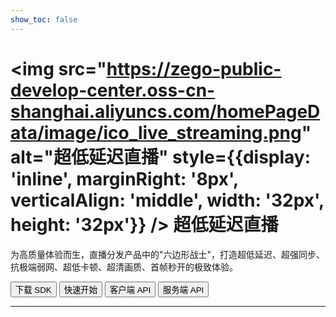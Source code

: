 ```yaml
---
show_toc: false
---
```


# <img src="https://zego-public-develop-center.oss-cn-shanghai.aliyuncs.com/homePageData/image/ico_live_streaming.png" alt="超低延迟直播" style={{display: 'inline', marginRight: '8px', verticalAlign: 'middle', width: '32px', height: '32px'}} /> 超低延迟直播

为高质量体验而生，直播分发产品中的"六边形战士"，打造超低延迟、超强同步、抗极端弱网、超低卡顿、超清画质、首帧秒开的极致体验。

<Button primary-color="NavyBlue" target="_blank" href="./../client-sdk/download-sdk.mdx">下载 SDK</Button>
<Button primary-color="NavyBlue" target="_blank" href="./../quick-start/implementing-live-streaming.mdx">快速开始</Button>
<Button primary-color="NavyBlue" target="_blank" href="/live-streaming-api/overview">客户端 API</Button>
<Button primary-color="NavyBlue" target="_blank" href="/live-streaming-server/api-reference/overview">服务端 API</Button>

---

<Steps titleSite="h3">
  <Step title="产品介绍" icon="https://doc-media.zego.im/sdk-doc/Pics/Express/overview_catalog/icon_documentation_jianjie.png">
    <FeatureList
      features={        [
                {
                        "title": "概述",
                        "link": "/live-streaming-windows/introduction/overview"
                },
                {
                        "title": "产品功能",
                        "link": "/live-streaming-windows/introduction/product-feature-list"
                },
                {
                        "title": "基本概念",
                        "link": "/live-streaming-windows/introduction/basic-concept"
                },
                {
                        "title": "产品优势",
                        "link": "/live-streaming-windows/introduction/product-advantages"
                },
                {
                        "title": "应用场景",
                        "link": "/live-streaming-windows/introduction/application-scenarios"
                },
                {
                        "title": "限制说明",
                        "link": "/live-streaming-windows/introduction/restriction"
                }
        ]}
    />
  </Step>
  <Step title="快速开始" icon="https://doc-media.zego.im/sdk-doc/Pics/Express/overview_catalog/icon_documentation_kuaisukaishi.png">
    <FeatureList
      features={        [
                {
                        "title": "跑通示例源码",
                        "link": "/live-streaming-windows/quick-start/run-example-code"
                },
                {
                        "title": "集成 SDK",
                        "link": "/live-streaming-windows/quick-start/integrating-sdk"
                },
                {
                        "title": "快速实现超低延迟直播",
                        "link": "/live-streaming-windows/quick-start/implementing-live-streaming"
                },
                {
                        "title": "场景化音视频配置",
                        "link": "/live-streaming-windows/quick-start/scenario-based-audio-video-configuration"
                }
        ]}
    />
  </Step>
  <Step title="直播能力" icon="https://doc-media.zego.im/sdk-doc/Pics/Express/overview_catalog/icon_documentation_zhibo.png">
    <FeatureList
      type="基础"
      features={        [
                {
                        "title": "混流",
                        "link": "/live-streaming-windows/live-streaming/stream-mixing"
                }
        ]}
    />
    <br/>
    <FeatureList
      type="进阶"
      features={        [
                {
                        "title": "单流转码",
                        "link": "/live-streaming-windows/live-streaming/single-stream-transcoding"
                },
                {
                        "title": "RTMP 推流到 ZEGO 服务器",
                        "link": "/live-streaming-windows/live-streaming/obs-push"
                }
        ]}
    />
  </Step>
  <Step title="通信能力" icon="https://doc-media.zego.im/sdk-doc/Pics/Express/overview_catalog/icon_documentation_tongxun.png">
    <FeatureList
      type="基础"
      features={        [
                {
                        "title": "使用 Token 鉴权",
                        "link": "/live-streaming-windows/communication/use-token-authentication"
                },
                {
                        "title": "通话质量监测",
                        "link": "/live-streaming-windows/communication/monitor-stream-quality"
                },
                {
                        "title": "网络测速",
                        "link": "/live-streaming-windows/communication/testing-network"
                },
                {
                        "title": "设备检测",
                        "link": "/live-streaming-windows/communication/pre-call-detection"
                }
        ]}
    />
    <br/>
    <FeatureList
      type="进阶"
      features={        [
                {
                        "title": "多源采集",
                        "link": "/live-streaming-windows/communication/multi-source-capture"
                },
                {
                        "title": "同时推多路流",
                        "link": "/live-streaming-windows/communication/push-multiple-streams"
                },
                {
                        "title": "媒体补充增强信息（SEI）",
                        "link": "/live-streaming-windows/communication/sei"
                },
                {
                        "title": "云代理",
                        "link": "/live-streaming-windows/communication/cloud-proxy"
                },
                {
                        "title": "音视频流加密",
                        "link": "/live-streaming-windows/communication/encrypt-streams"
                },
                {
                        "title": "游戏语音",
                        "link": "/live-streaming-windows/communication/range-audio"
                }
        ]}
    />
  </Step>
  <Step title="房间能力" icon="https://doc-media.zego.im/sdk-doc/Pics/Express/overview_catalog/icon_documentation_fangjian.png">
    <FeatureList
      type="基础"
      features={        [
                {
                        "title": "房间连接状态说明",
                        "link": "/live-streaming-windows/room/room-connection-status"
                },
                {
                        "title": "实时消息与信令",
                        "link": "/live-streaming-windows/room/messaging-and-signaling"
                }
        ]}
    />
    <br/>
    <FeatureList
      type="进阶"
      features={        [
                {
                        "title": "登录多房间",
                        "link": "/live-streaming-windows/room/multi-room-login"
                }
        ]}
    />
  </Step>
  <Step title="音频能力" icon="https://doc-media.zego.im/sdk-doc/Pics/Express/overview_catalog/icon_documentation_yinpin.png">
    <FeatureList
      type="基础"
      features={        [
                {
                        "title": "音频频谱与音量变化",
                        "link": "/live-streaming-windows/audio/sound-level-spectrum"
                },
                {
                        "title": "耳返与声道设置",
                        "link": "/live-streaming-windows/audio/headphone-monitor"
                },
                {
                        "title": "音频 3A 处理",
                        "link": "/live-streaming-windows/audio/audio-3a-processing"
                },
                {
                        "title": "变声/混响/立体声",
                        "link": "/live-streaming-windows/audio/audio-effects"
                }
        ]}
    />
    <br/>
    <FeatureList
      type="进阶"
      features={        [
                {
                        "title": "场景化 AI 降噪",
                        "link": "/live-streaming-windows/audio/scenario-based-ai-noise-reduction"
                },
                {
                        "title": "自定义音频采集与渲染",
                        "link": "/live-streaming-windows/audio/custom-audio-capture-and-rendering"
                },
                {
                        "title": "自定义音频处理",
                        "link": "/live-streaming-windows/audio/custom-audio-processing"
                },
                {
                        "title": "AI 变声",
                        "link": "/live-streaming-windows/audio/ai-voice-changer"
                }
        ]}
    />
    <br/>
    <FeatureList
      features={        [
                {
                        "title": "原始音频数据获取",
                        "link": "/live-streaming-windows/audio/get-audio-raw-data"
                }
        ]}
    />
  </Step>
  <Step title="视频能力" icon="https://doc-media.zego.im/sdk-doc/Pics/Express/overview_catalog/icon_documentation_shipin.png">
    <FeatureList
      type="基础"
      features={        [
                {
                        "title": "常用视频配置",
                        "link": "/live-streaming-windows/video/common-video-configuration"
                },
                {
                        "title": "屏幕共享",
                        "link": "/live-streaming-windows/video/screen-sharing"
                },
                {
                        "title": "水印和截图",
                        "link": "/live-streaming-windows/video/watermark-and-screenshot"
                }
        ]}
    />
    <br/>
    <FeatureList
      type="进阶"
      features={        [
                {
                        "title": "设置视频编码方式",
                        "link": "/live-streaming-windows/video/set-video-encoding"
                },
                {
                        "title": "自定义视频采集",
                        "link": "/live-streaming-windows/video/custom-video-capture"
                },
                {
                        "title": "自定义视频渲染",
                        "link": "/live-streaming-windows/video/custom-video-rendering"
                },
                {
                        "title": "自定义视频前处理",
                        "link": "/live-streaming-windows/video/custom-video-preprocessing"
                },
                {
                        "title": "主体分割",
                        "link": "/live-streaming-windows/video/object-segmentation"
                },
                {
                        "title": "H.265",
                        "link": "/live-streaming-windows/video/h265"
                },
                {
                        "title": "视频大小流和分层编码",
                        "link": "/live-streaming-windows/video/small-large-video-stream-and-layered-encoding"
                },
                {
                        "title": "推流视频增强",
                        "link": "/live-streaming-windows/video/publish-video-enhancement"
                }
        ]}
    />
  </Step>
  <Step title="其他能力" icon="https://doc-media.zego.im/sdk-doc/Pics/Express/overview_catalog/icon_documentation_xiaoxi_2.png">
    <FeatureList
      type="基础"
      features={        [
                {
                        "title": "媒体播放器",
                        "link": "/live-streaming-windows/other/media-player"
                },
                {
                        "title": "音效文件播放器",
                        "link": "/live-streaming-windows/other/audio-effect-player"
                },
                {
                        "title": "音视频录制",
                        "link": "/live-streaming-windows/other/local-media-recording"
                }
        ]}
    />
    <br/>
    <FeatureList
      type="进阶"
      features={        [
                {
                        "title": "播放透明礼物特效",
                        "link": "/live-streaming-windows/other/play-transparent-gift-effects"
                }
        ]}
    />
  </Step>
  <Step title="最佳实践" icon="https://doc-media.zego.im/sdk-doc/Pics/Express/overview_catalog/icon_documentation_zuijiashijian.png">
    <FeatureList
      features={        [
                {
                        "title": "和 AI 美颜的搭配使用",
                        "link": "/live-streaming-windows/best-practice/integration-with-zego-effects-sdk"
                },
                {
                        "title": "秀场直播秒开方案",
                        "link": "/live-streaming-windows/best-practice/instant-startup-solution"
                },
                {
                        "title": "调试与配置",
                        "link": "/live-streaming-windows/best-practice/debug-and-config"
                }
        ]}
    />
  </Step>
  <Step title="参考文档" icon="https://doc-media.zego.im/sdk-doc/Pics/Express/overview_catalog/icon_documentation_cankaowendang.png">
    <FeatureList
      features={      [
            {
                  "title": "客户端 API",
                  "link": "/live-streaming-api/overview"
            },
            {
                  "title": "服务端 API",
                  "link": "/live-streaming-server/api-reference/overview"
            },
            {
                  "title": "常见错误码",
                  "link": "/live-streaming-ios/client-sdk/error-code"
            },
            {
                  "title": "常见问题",
                  "link": "/faq/overview"
            }
      ]}
    />
  </Step>
</Steps>